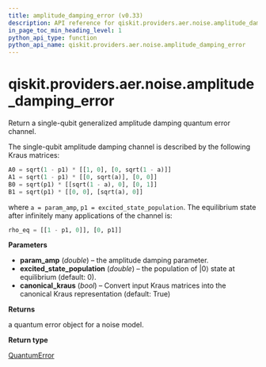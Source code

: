```yaml
---
title: amplitude_damping_error (v0.33)
description: API reference for qiskit.providers.aer.noise.amplitude_damping_error in qiskit v0.33
in_page_toc_min_heading_level: 1
python_api_type: function
python_api_name: qiskit.providers.aer.noise.amplitude_damping_error
---
```


<span id="qiskit-providers-aer-noise-amplitude-damping-error" />

# qiskit.providers.aer.noise.amplitude\_damping\_error

<Function id="qiskit.providers.aer.noise.amplitude_damping_error" isDedicatedPage={true} github="https://github.com/qiskit/qiskit-aer/tree/stable/0.9/qiskit/providers/aer/noise/errors/standard_errors.py" signature="amplitude_damping_error(param_amp, excited_state_population=0, canonical_kraus=True)">
  Return a single-qubit generalized amplitude damping quantum error channel.

  The single-qubit amplitude damping channel is described by the following Kraus matrices:

  ```python
  A0 = sqrt(1 - p1) * [[1, 0], [0, sqrt(1 - a)]]
  A1 = sqrt(1 - p1) * [[0, sqrt(a)], [0, 0]]
  B0 = sqrt(p1) * [[sqrt(1 - a), 0], [0, 1]]
  B1 = sqrt(p1) * [[0, 0], [sqrt(a), 0]]
  ```

  where `a = param_amp`, `p1 = excited_state_population`. The equilibrium state after infinitely many applications of the channel is:

  ```python
  rho_eq = [[1 - p1, 0]], [0, p1]]
  ```

  **Parameters**

  *   **param\_amp** (*double*) – the amplitude damping parameter.
  *   **excited\_state\_population** (*double*) – the population of $|0\rangle$ state at equilibrium (default: 0).
  *   **canonical\_kraus** (*bool*) – Convert input Kraus matrices into the canonical Kraus representation (default: True)

  **Returns**

  a quantum error object for a noise model.

  **Return type**

  [QuantumError](qiskit.providers.aer.noise.QuantumError "qiskit.providers.aer.noise.QuantumError")
</Function>

